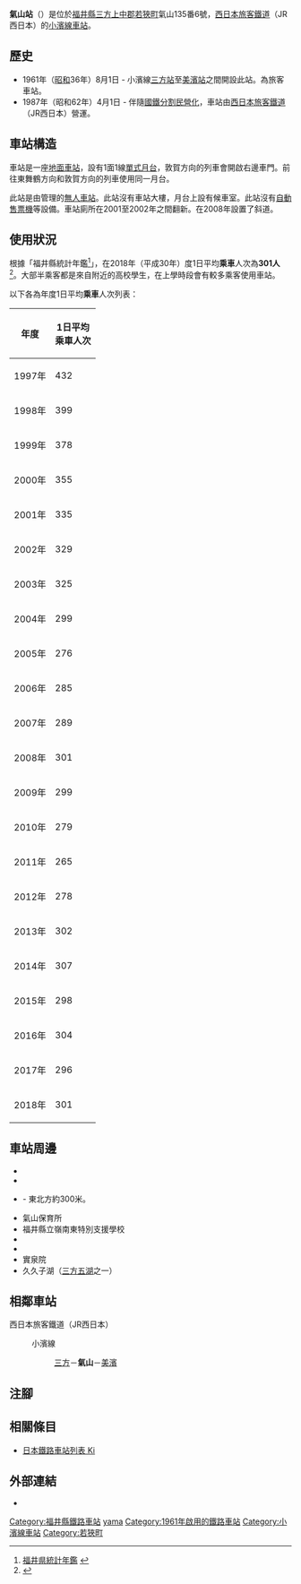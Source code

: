 {{NoteTA
|T=zh-hans:气山站;zh-hk:氣山站;zh-tw:氣山車站;
|1=zh-hans:气山站;zh-hk:氣山站;zh-tw:氣山車站;
}}
{{Infobox station
|公司色 = #0072bc
|站名 = 氣山
|圖片 = Kiyama20070825.JPG
|圖片說明 = 月台（2007年8月25日）
|日文原名 = 気山
|平假名 = きやま
|羅馬拼音 = Kiyama
|副站名 = 
|電報略號 = キヤ
|所在地 = {{JPN}}[[福井縣|福井縣]][[三方上中郡|三方上中郡]][[若狹町|若狹町]]氣山135番6號
|座標 = {{coord|35|35|4.83|N|135|54|34.41|E|type:railwaystation_region:JP-24|display=inline,title}}
|車站構造 = [[地面車站|地面車站]]
|月台配置 = 1面1線
|啟用年月日 = 1961年（[[昭和|昭和]]36年）8月1日
|廢站年月日 = 
|乘客人數 = 301
|上下車人次 = 
|統計年度 = 2018
|轉車 = 
|全寬備註 = [[無人車站|無人車站]]
|adjacent = {{Adjacent stations|system=西日本旅客鐵道近畿地域路線|line=小濱線|left=三方|right=美濱|note-left=3.3km|note-mid=距離[[敦賀站|敦賀]]21.4km|note-right=3.5km}}
}}
'''氣山站'''（{{jpn|j=気山駅|hg=きやまえき|rm=Kiyama eki|f=y}}）是位於[[福井縣|福井縣]][[三方上中郡|三方上中郡]][[若狹町|若狹町]]氣山135番6號，[[西日本旅客鐵道|西日本旅客鐵道]]（JR西日本）的[[小濱線|小濱線]][[鐵路車站|車站]]。

== 歷史 == 
* 1961年（[[昭和|昭和]]36年）8月1日 - 小濱線[[三方站|三方站]]至[[美濱站|美濱站]]之間開設此站。為旅客車站。
* 1987年（昭和62年）4月1日 - 伴隨[[國鐵分割民營化|國鐵分割民營化]]，車站由[[西日本旅客鐵道|西日本旅客鐵道]]（JR西日本）營運。

== 車站構造 ==
車站是一座[[地面車站|地面車站]]，設有1面1線[[單式月台|單式月台]]，敦賀方向的列車會開啟右邊車門。前往東舞鶴方向和敦賀方向的列車使用同一月台。

此站是由{{Translink|ja|敦賀地域鉄道部|敦賀地域鐵道部}}管理的[[無人車站|無人車站]]。此站沒有車站大樓，月台上設有候車室。此站沒有[[自動售票機|自動售票機]]等設備。車站廁所在2001至2002年之間翻新。在2008年設置了斜道。

== 使用狀況 ==
根據「福井縣統計年鑑<ref>[http://www.pref.fukui.jp/doc/toukei-jouhou/nenkan.html 福井県統計年鑑] {{Wayback|url=http://www.pref.fukui.jp/doc/toukei-jouhou/nenkan.html |date=20180330212818 }}{{ja icon}}</ref>」，在2018年（平成30年）度1日平均'''乘車'''人次為'''301人'''<ref>{{Cite web|url=https://www.pref.fukui.lg.jp/doc/toukei-jouhou/nenkan_d/fil/12-30koutuu.pdf|title=8.駅別JR貨客輸送状況（1日平均）|accessdate=2020-05-10|publisher=福井県|format=PDF|language=ja|archive-date=2021-11-03|archive-url=https://web.archive.org/web/20211103010935/https://www.pref.fukui.lg.jp/doc/toukei-jouhou/nenkan_d/fil/12-30koutuu.pdf|dead-url=no}}</ref>。大部半乘客都是來自附近的高校學生，在上學時段會有較多乘客使用車站。

以下各為年度1日平均'''乘車'''人次列表：
{| class="wikitable" style="text-align:right;"
!rowspan="1"|年度
!rowspan="1"|1日平均<br />乘車人次
|-
|1997年
|432
|-
|1998年
|399
|-
|1999年
|378
|-
|2000年
|355
|-
|2001年
|335
|-
|2002年
|329
|-
|2003年
|325
|-
|2004年
|299
|-
|2005年
|276
|-
|2006年
|285
|-
|2007年
|289
|-
|2008年
|301
|-
|2009年
|299
|-
|2010年
|279
|-
|2011年
|265
|-
|2012年
|278
|-
|2013年
|302
|-
|2014年
|307
|-
|2015年
|298
|-
|2016年
|304
|-
|2017年
|296
|-
|2018年
|301
|}

== 車站周邊 ==
* {{Translink|ja|国道27号|國道27號}}
* {{Translink|ja|福井県道244号三方五湖公園線|福井縣道244號三方五湖公園線}}
* {{Translink|ja|福井県立美方高等学校|福井縣立美方高等學校}} - 東北方約300米。
* 氣山保育所
* 福井縣立嶺南東特別支援學校
* {{Translink|ja|レイクヒルズ美方病院|湖山美方醫院}}
* {{Translink|ja|宇波西神社}}
* 實泉院
* 久久子湖（[[三方五湖|三方五湖]]之一）

== 相鄰車站 ==
; 西日本旅客鐵道（JR西日本）
: {{Color|#999999|■}}小濱線
:: [[三方站|三方]]－'''氣山'''－[[美濱站|美濱]]
== 注腳 ==
{{Reflist}}
== 相關條目 ==
* [[日本鐵路車站列表_Ki|日本鐵路車站列表 Ki]]
== 外部連結 ==
* {{外部連結/JR西日本車站|0541318|氣山}}{{ja icon}}
{{小濱線}}

{{DEFAULTSORT:Kiyama}}
[[Category:福井縣鐵路車站|Category:福井縣鐵路車站]]
[[Category:日本鐵路車站_Ki|yama]]
[[Category:1961年啟用的鐵路車站|Category:1961年啟用的鐵路車站]]
[[Category:小濱線車站|Category:小濱線車站]]
[[Category:若狹町|Category:若狹町]]